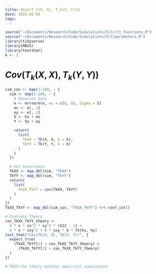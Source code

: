 ```yaml
---
title: $Cov(T_1(X, X), T_k(Y, Y))$
date: 2025-02-03
tags: 
---
```


```R
source("~/Documents/Research/Code/Simulations/CLT/clt_functions.R")
source("~/Documents/Research/Code/Simulations/CLT/parameters.R")
library(tidyverse)
library(MASS)
library(testthat)
k <- 2
```

# $Cov(T_k(X, X), T_k(Y, Y))$
```R
sim_cov <- map(1:100, ~ {
  sim <- map(1:100, ~ {
    # Generate Data
    e <- mvrnorm(n, mu = c(0, 0), Sigma = S)
    ex <- e[, 1]
    ey <- e[, 2]
    X <- hx + ex
    Y <- hy + ey

    return(
      list(
        TkXX = Tk(X, X, k = k),
        TkYY = Tk(Y, Y, k = k)
      )
    )
  })

  # Get Covariance
  TkXX <- map_dbl(sim, "TkXX")
  TkYY <- map_dbl(sim, "TkYY")
  return(
    list(
      TkXX_TkYY = cov(TkXX, TkYY)
    )
  )
})
TkXX_TkYY <- map_dbl(sim_cov, "TkXX_TkYY") %>% conf_int()
```

```R
# Evaluate Theory
cov_TkXX_TkYY_theory <-
  4 * n * sx^2 * sy^2 * (k22 - 1) +
  4 * n * sxy^2 + 8 * sxy * k * Tk(hx, hy)
test_that("Cov(Tk(X, X), Tk(Y, Y))", {
  expect_true(
    (TkXX_TkYY[1] < cov_TkXX_TkYY_theory) &
      (TkXX_TkYY[2] > cov_TkXX_TkYY_theory)
  )
})

# PASS:the theory matches empirical simulations
```

